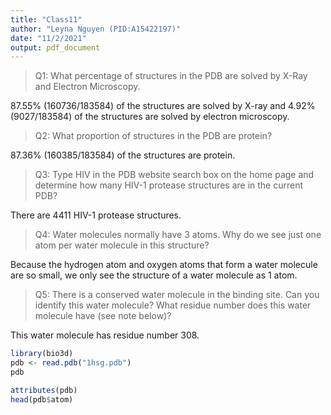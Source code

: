 ```yaml
---
title: "Class11"
author: "Leyna Nguyen (PID:A15422197)"
date: "11/2/2021"
output: pdf_document
---
```

> Q1: What percentage of structures in the PDB are solved by X-Ray and Electron Microscopy.

87.55% (160736/183584) of the structures are solved by X-ray and 4.92% (9027/183584) of the structures are solved by electron microscopy. 

> Q2: What proportion of structures in the PDB are protein?

87.36% (160385/183584) of the structures are protein.

> Q3: Type HIV in the PDB website search box on the home page and determine how many HIV-1 protease structures are in the current PDB?

There are 4411 HIV-1 protease structures.

> Q4: Water molecules normally have 3 atoms. Why do we see just one atom per water molecule in this structure?

Because the hydrogen atom and oxygen atoms that form a water molecule are so small, we only see the structure of a water molecule as 1 atom. 

> Q5: There is a conserved water molecule in the binding site. Can you identify this water molecule? What residue number does this water molecule have (see note below)?

This water molecule has residue number 308.

```r
library(bio3d)
pdb <- read.pdb("1hsg.pdb")
pdb
```

```r
attributes(pdb)
head(pdb$atom)
```






